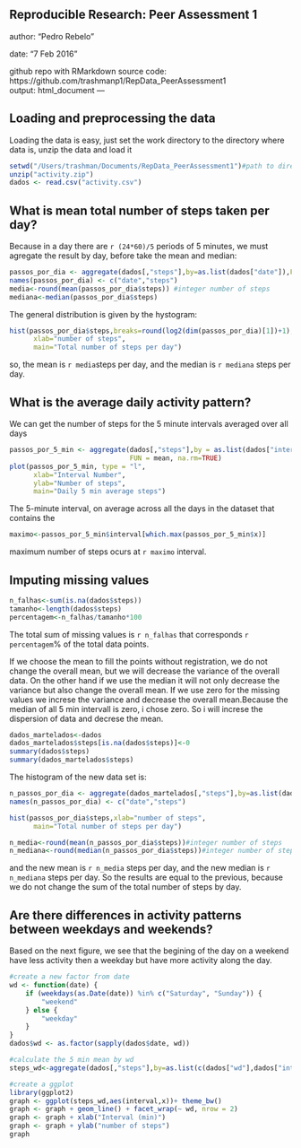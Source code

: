 Reproducible Research: Peer Assessment 1
---
author: "Pedro Rebelo"

date: "7 Feb 2016"

github repo with RMarkdown source code:
https://github.com/trashmanp1/RepData_PeerAssessment1  
output: html_document
---

## Loading and preprocessing the data

Loading the data is easy, just set the work directory to the directory where data is, unzip the data and load it

```r
setwd("/Users/trashman/Documents/RepData_PeerAssessment1")#path to directory where data is 
unzip("activity.zip")
dados <- read.csv("activity.csv")
```

## What is mean total number of steps taken per day?
Because in a day there are ``r (24*60)/5`` periods of 5 minutes, we must agregate the result by day, before take the mean and median:
```r
passos_por_dia <- aggregate(dados[,"steps"],by=as.list(dados["date"]),FUN=sum,na.rm=TRUE)
names(passos_por_dia) <- c("date","steps")
media<-round(mean(passos_por_dia$steps)) #integer number of steps 
mediana<-median(passos_por_dia$steps)
```
 The general distribution is given by the hystogram:
```r
hist(passos_por_dia$steps,breaks=round(log2(dim(passos_por_dia)[1])+1), #Sturges rule
      xlab="number of steps",
      main="Total number of steps per day") 
```

so, the mean is ``r media``steps per day, and the median is ``r mediana`` steps per day.

## What is the average daily activity pattern?
We can get the number of steps for the 5 minute intervals averaged over all  days

```r
passos_por_5_min <- aggregate(dados[,"steps"],by = as.list(dados["interval"]),
                              FUN = mean, na.rm=TRUE)
plot(passos_por_5_min, type = "l",
      xlab="Interval Number",
      ylab="Number of steps",
      main="Daily 5 min average steps") 
```
 
 The 5-minute interval, on average across all the days in the dataset that contains the 

```r
maximo<-passos_por_5_min$interval[which.max(passos_por_5_min$x)]
```

maximum number of steps ocurs at ``r maximo`` interval.

## Imputing missing values

```r
n_falhas<-sum(is.na(dados$steps))
tamanho<-length(dados$steps)
percentagem<-n_falhas/tamanho*100
```

The total sum of missing values is ``r n_falhas`` that corresponds ``r percentagem``% of the total data points.

If we choose the mean to fill the points without registration, we do not change the overall mean, but we will decrease the variance of the overall data. On the other hand if we use the median it will not only decrease the variance but also change the overall mean. If we use zero for the missing values we increse the variance and decrease the overall mean.Because the median of all 5 min intervall is zero, i chose zero. So i will increse the dispersion of data and decrese the mean.

```r
dados_martelados<-dados
dados_martelados$steps[is.na(dados$steps)]<-0
summary(dados$steps)
summary(dados_martelados$steps)
```

The histogram of the new data set is:
```r
n_passos_por_dia <- aggregate(dados_martelados[,"steps"],by=as.list(dados_martelados["date"]),FUN=sum,na.rm=TRUE)
names(n_passos_por_dia) <- c("date","steps")

hist(passos_por_dia$steps,xlab="number of steps",
      main="Total number of steps per day") 

n_media<-round(mean(n_passos_por_dia$steps))#integer number of steps
n_mediana<-round(median(n_passos_por_dia$steps))#integer number of steps

```

and the new mean is ``r n_media`` steps per day, and the new median is ``r n_mediana`` steps per day. So the results are equal to the previous, because we do not change the sum of the total number of steps by day.

## Are there differences in activity patterns between weekdays and weekends?

Based on the next figure, we see that the begining of the day on a weekend have less activity then a weekday but have more activity along the day.

```r
#create a new factor from date
wd <- function(date) {
    if (weekdays(as.Date(date)) %in% c("Saturday", "Sunday")) {
        "weekend"
    } else {
        "weekday"
    }
}
dados$wd <- as.factor(sapply(dados$date, wd))

#calculate the 5 min mean by wd
steps_wd<-aggregate(dados[,"steps"],by=as.list(c(dados["wd"],dados["interval"])), FUN=mean,na.rm=TRUE)

#create a ggplot
library(ggplot2)
graph <- ggplot(steps_wd,aes(interval,x))+ theme_bw()
graph <- graph + geom_line() + facet_wrap(~ wd, nrow = 2) 
graph <- graph + xlab("Interval (min)") 
graph <- graph + ylab("number of steps")
graph
```